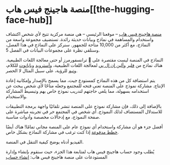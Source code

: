 # منصة هاجينج فيس هاب[[the-hugging-face-hub]]

<CourseFloatingBanner
    chapter={4}
    classNames="absolute z-10 right-0 top-0"
/>

[منصة هاجينج فيس هاب](https://huggingface.co/) – موقعنا الرئيسي – هي منصة مركزية تتيح لأي شخص اكتشاف واستخدام والمساهمة في نماذج وبيانات حديثة رائدة. تستضيف مجموعة واسعة من النماذج، مع أكثر من 10,000 متاحة للجمهور. سنركز على النماذج في هذا الفصل، وسنلقي نظرة على مجموعات البيانات في الفصل 5.

النماذج في المنصة ليست مقتصرة على 🤗 ترانسفورمرز أو حتى معالجة اللغات الطبيعية. هناك نماذج من [فلير](https://github.com/flairNLP/flair) و[ألين إن إل بي](https://github.com/allenai/allennlp) لمعالجة اللغات الطبيعية، و[أسترويد](https://github.com/asteroid-team/asteroid) و[بايانوت](https://github.com/pyannote/pyannote-audio) للكلام، و[تيم](https://github.com/rwightman/pytorch-image-models) للرؤية، على سبيل المثال لا الحصر.

يتم استضافة كل من هذه النماذج كمستودع جيت، مما يسمح بالإصدار وإمكانية إعادة الإنتاج. مشاركة نموذج على المنصة تعني فتحه للمجتمع وجعله متاحًا لأي شخص يبحث عن استخدامه بسهولة، مما يلغي حاجتهم لتدريب نموذج خاص بهم وتبسيط المشاركة والاستخدام.

بالإضافة إلى ذلك، فإن مشاركة نموذج على المنصة تنشر تلقائيًا واجهة برمجة التطبيقات للاستدلال المستضاف لذلك النموذج. أي شخص في المجتمع حر في تجربته مباشرة على صفحة النموذج، مع إدخالات مخصصة وأدوات مناسبة.

أفضل جزء هو أن مشاركة واستخدام أي نموذج عام على المنصة مجاني تمامًا! هناك أيضًا [خطط مدفوعة](https://huggingface.co/pricing) إذا كنت ترغب في مشاركة النماذج بشكل خاص.

الفيديو أدناه يوضح كيفية التنقل في المنصة.

<Youtube id="XvSGPZFEjDY"/>

يُطلب وجود حساب هاجينج فيس هاب لمتابعة هذا الجزء، حيث سنقوم بإنشاء وإدارة المستودعات على منصة هاجينج فيس هاب: [إنشاء حساب](https://huggingface.co/join)